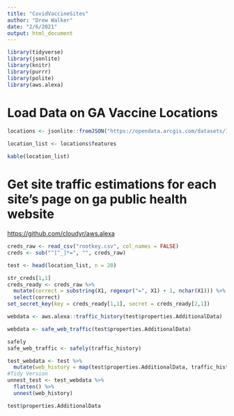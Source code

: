 ```yaml
---
title: "CovidVaccineSites"
author: "Drew Walker"
date: "2/6/2021"
output: html_document
---
```


```r
library(tidyverse)
library(jsonlite)
library(knitr)
library(purrr)
library(polite)
library(aws.alexa)
```

# Load Data on GA Vaccine Locations

```r

locations <- jsonlite::fromJSON("https://opendata.arcgis.com/datasets/123f98093dd249159bdb635f4b834fc0_0.geojson", flatten = TRUE)

location_list <- locations$features

kable(location_list)
```

# Get site traffic estimations for each site's page on ga public health website

<https://github.com/cloudyr/aws.alexa>

```r

creds_raw <- read_csv("rootkey.csv", col_names = FALSE)
creds <- sub("^[^_]*=", "", creds_raw)

test <- head(location_list, n = 20)

str_creds[1,1]
creds_ready <- creds_raw %>% 
  mutate(correct = substring(X1, regexpr("=", X1) + 1, nchar(X1))) %>% 
  select(correct)
set_secret_key(key = creds_ready[1,1], secret = creds_ready[2,1])

webdata <- aws.alexa::traffic_history(test$properties.AdditionalData)

webdata <- safe_web_traffic(test$properties.AdditionalData)

safely
safe_web_traffic <- safely(traffic_history)

test_webdata <- test %>% 
  mutate(web_history = map(test$properties.AdditionalData, traffic_history)) 
#Tidy Version
unnest_test <- test_webdata %>% 
  flatten() %>% 
  unnest(web_history)

test$properties.AdditionalData
```

